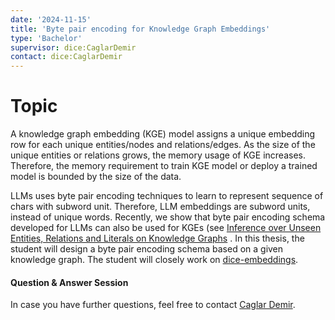 ```yaml
---
date: '2024-11-15'
title: 'Byte pair encoding for Knowledge Graph Embeddings'
type: 'Bachelor'
supervisor: dice:CaglarDemir
contact: dice:CaglarDemir
---
```


# Topic 
A knowledge graph embedding (KGE) model assigns a unique embedding row for each unique entities/nodes and relations/edges.
As the size of the unique entities or relations grows, the memory usage of KGE increases.
Therefore, the memory requirement to train KGE model or deploy a trained model is bounded by the size of the data.

LLMs uses byte pair encoding techniques to learn to represent sequence of chars with subword unit.
Therefore, LLM embeddings are subword units, instead of unique words.
Recently, we show that byte pair encoding schema developed for LLMs can also be used for KGEs (see 
[Inference over Unseen Entities, Relations and Literals on Knowledge Graphs](https://arxiv.org/pdf/2410.06742) .
In this thesis, the student will design a byte pair encoding schema based on a given knowledge graph.
The student will closely work on [dice-embeddings](https://github.com/dice-group/dice-embeddings).


#### Question & Answer Session

In case you have further questions, feel free to contact [Caglar Demir](https://dice-research.org/CaglarDemir).

